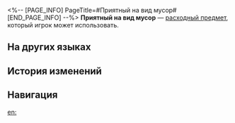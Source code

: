 <%-- [PAGE_INFO]
PageTitle=#Приятный на вид мусор#
[END_PAGE_INFO] --%>
{{Расходный предмет Инфобокс
|id          = 408002
|Изображения = Предмет Приятный на вид мусор.png
|Тип         = Расходные предметы энергии
|Редкость    = 3
|Эффект      = Восстанавливает отряду 4 очка техники.
|Описание    = Бесполезные вещи прекрасны по-своему.
|Рецепт      = 
|Источник1   = 
|Источник2   = 
|Источник3   = 
}}
'''Приятный на вид мусор''' — [[расходный предмет]], который игрок может использовать.

==На других языках==
{{На других языках
|en   = Pleasant-Looking Trash
|zhs  = 好看的垃圾
|zht  = 好看的垃圾
|ja   = 綺麗なゴミ
|ko   = 예쁜 쓰레기
|es   = Basura hermosa
|fr   = Poubelle d'aspect agréable
|ru   = Приятный на вид мусор
|th   = Pleasant-Looking Trash
|vi   = Rác Đẹp Đẽ
|de   = Gut aussehender Müll
|id   = Pleasant-Looking Trash
|pt   = Lixo de Aparência Agradável
}}

==История изменений==
{{История изменений|3.5}}

==Навигация==
{{Расходные предметы Навбокс}}

[[en:]]
